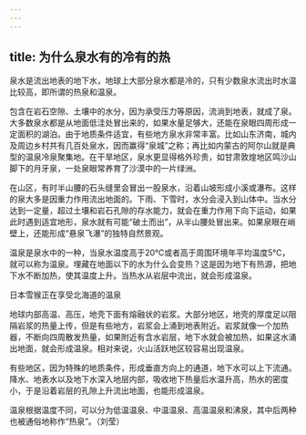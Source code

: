 ```yaml
---
---
---
```

title: 为什么泉水有的冷有的热
---




泉水是流出地表的地下水，地球上大部分泉水都是冷的，只有少数泉水流出时水温比较高，即所谓的热泉和温泉。

包含在岩石空隙、土壤中的水分，因为承受压力等原因，流淌到地表，就成了泉。大多数泉水都是从地面低洼处冒出来的，如果水量足够大，还能在泉眼四周形成一定面积的湖泊。由于地质条件适宜，有些地方泉水非常丰富。比如山东济南，城内及周边乡村共有几百处泉水，因而赢得“泉城”之称；再比如内蒙古的阿尔山就是典型的温泉冷泉聚集地。在干旱地区，泉水更显得格外珍贵，如甘肃敦煌地区鸣沙山脚下的月牙泉，一处泉眼常养育了沙漠中的一片绿洲。

在山区，有时半山腰的石头缝里会冒出一股泉水，沿着山坡形成小溪或瀑布。这样的泉大多是因重力作用流出地面的。下雨、下雪时，水分会浸入到山体中。当水分达到一定量，超过土壤和岩石孔隙的存水能力，就会在重力作用下向下运动，如果此时遇到适宜地形，泉水就有可能“破土而出”，从半山腰处冒出来。如果泉眼在峭壁上，还能形成“悬泉飞瀑”的独特自然景观。

温泉是泉水中的一种，当泉水温度高于20℃或者高于周围环境年平均温度5℃，就可以称为温泉。埋藏在地面以下的水为什么会变热？这是因为地下有热源，把地下水不断加热，使其温度上升。当热水从岩层中流出，就会形成温泉。

日本雪猴正在享受北海道的温泉



地球内部高温、高压，地壳下面有熔融状的岩浆。大部分地区，地壳的厚度足以阻隔岩浆的热量上传，但是有些地方，岩浆会上涌到地表附近。岩浆就像一个加热器，不断向四周散发热量，如果附近有含水岩层，地下水就会被加热，如果这水涌出地面，就会形成温泉。相对来说，火山活跃地区较容易出现温泉。

有些地区，因为特殊的地质条件，形成垂直方向上的通道，地下水可以上下流通。降水、地表水以及地下水深入地层内部，吸收地下热量后水温升高，热水的密度小，于是沿着岩层的孔隙上升流出地面，也能形成温泉。

温泉根据温度不同，可以分为低温温泉、中温温泉、高温温泉和沸泉，其中后两种也被通俗地称作“热泉”。（刘莹）